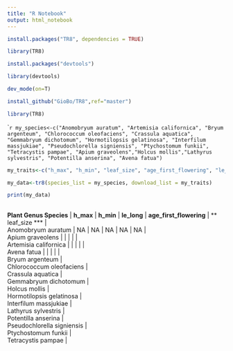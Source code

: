 ---
title: "R Notebook"
output: html_notebook
---
```{r}
install.packages("TR8", dependencies = TRUE)
```
```{r}
library(TR8)
```
```{r}
install.packages("devtools")
```
```{r}
library(devtools)
```
```{r}
dev_mode(on=T)
```
```{r}
install_github("GioBo/TR8",ref="master")
```
```{r}
library(TR8)
```
````{r}
my_species<-c("Anomobryum auratum", "Artemisia californica", "Bryum argenteum", "Chlorococcum oleofaciens", "Crassula aquatica", "Gemmabryum dichotomum", "Hormotilopsis gelatinosa", "Interfilum massjukiae", "Pseudochlorella signiensis", "Ptychostomum funkii", "Tetracystis pampae", "Apium graveolens","Holcus mollis","Lathyrus sylvestris", "Potentilla anserina", "Avena fatua")
```
```{r}
my_traits<-c("h_max", "h_min", "leaf_size", "age_first_flowering", "le_long")
```
```{r}
my_data<-tr8(species_list = my_species, download_list = my_traits)
```
```{r}
print(my_data)
```


##

| **Plant Genus Species** | **h_max** | **h_min** | **le_long** | **age_first_flowering** | ** leaf_size *** |
| Anomobryum auratum | NA | NA | NA | NA | NA |
| Apium graveolens | | | | |
| Artemisia californica | | | | |
| Avena fatua | | | | |
| Bryum argenteum |
| Chlorococcum oleofaciens |
| Crassula aquatica |
| Gemmabryum dichotomum	|
| Holcus mollis |
| Hormotilopsis gelatinosa |
| Interfilum massjukiae |
| Lathyrus sylvestris |
| Potentilla anserina |
| Pseudochlorella signiensis |
| Ptychostomum funkii |
| Tetracystis pampae |

